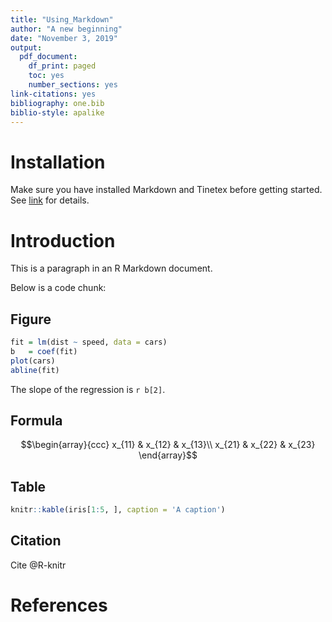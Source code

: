 ```yaml
---
title: "Using_Markdown"
author: "A new beginning"
date: "November 3, 2019"
output:
  pdf_document:
    df_print: paged
    toc: yes
    number_sections: yes
link-citations: yes
bibliography: one.bib
biblio-style: apalike
---
```

# Installation 

Make sure you have installed Markdown and Tinetex before getting started. See [link](https://bookdown.org/yihui/rmarkdown/installation.html) for details.

# Introduction

This is a paragraph in an R Markdown document.

Below is a code chunk:


## Figure
```r
fit = lm(dist ~ speed, data = cars)
b   = coef(fit)
plot(cars)
abline(fit)
```


The slope of the regression is `r b[2]`.


## Formula
$$\begin{array}{ccc}
x_{11} & x_{12} & x_{13}\\
x_{21} & x_{22} & x_{23}
\end{array}$$


## Table
```r
knitr::kable(iris[1:5, ], caption = 'A caption')
```

## Citation
Cite @R-knitr


# References
